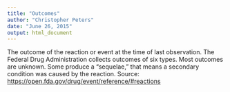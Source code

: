 ```yaml
---
title: "Outcomes"
author: "Christopher Peters"
date: "June 26, 2015"
output: html_document
---
```


The outcome of the reaction or event at the time of last observation. The Federal Drug Administration collects outcomes of six types. Most outcomes are unknown. Some produce a "sequelae," that means a secondary condition was caused by the reaction. Source: <https://open.fda.gov/drug/event/reference/#reactions>
